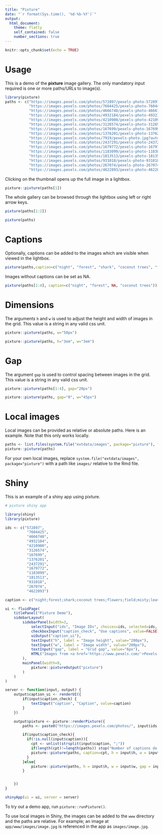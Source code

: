 ```yaml
---
title: "Pixture"
date: "`r format(Sys.time(), '%d-%b-%Y')`"
output:
  html_document:
    theme: flatly
    self_contained: false
    number_sections: true
---
```


```r
knitr::opts_chunk$set(echo = TRUE)
```

# Usage

This is a demo of the **pixture** image gallery. The only mandatory input required is one or more paths/URLs to image(s).

```r
library(pixture)
paths <- c("https://images.pexels.com/photos/572897/pexels-photo-572897.jpeg?auto=compress&cs=tinysrgb&dpr=2&h=650&w=940",
           "https://images.pexels.com/photos/7604425/pexels-photo-7604425.jpeg?auto=compress&cs=tinysrgb&dpr=2&h=650&w=940",
           "https://images.pexels.com/photos/4666748/pexels-photo-4666748.jpeg?auto=compress&cs=tinysrgb&dpr=2&h=650&w=940",
           "https://images.pexels.com/photos/4932184/pexels-photo-4932184.jpeg?auto=compress&cs=tinysrgb&dpr=2&h=650&w=940",
           "https://images.pexels.com/photos/4210900/pexels-photo-4210900.jpeg?auto=compress&cs=tinysrgb&dpr=2&h=650&w=940",
           "https://images.pexels.com/photos/3126574/pexels-photo-3126574.jpeg?auto=compress&cs=tinysrgb&dpr=2&h=650&w=940",
           "https://images.pexels.com/photos/167699/pexels-photo-167699.jpeg?auto=compress&cs=tinysrgb&dpr=2&h=650&w=940",
           "https://images.pexels.com/photos/1376201/pexels-photo-1376201.jpeg?auto=compress&cs=tinysrgb&dpr=2&h=650&w=940",
           "https://images.pexels.com/photos/7919/pexels-photo.jpg?auto=compress&cs=tinysrgb&dpr=2&h=650&w=940",
           "https://images.pexels.com/photos/2437291/pexels-photo-2437291.jpeg?auto=compress&cs=tinysrgb&dpr=2&h=650&w=940",
           "https://images.pexels.com/photos/1679772/pexels-photo-1679772.jpeg?auto=compress&cs=tinysrgb&dpr=2&h=650&w=940",
           "https://images.pexels.com/photos/1183099/pexels-photo-1183099.jpeg?auto=compress&cs=tinysrgb&dpr=2&h=650&w=940",
           "https://images.pexels.com/photos/1813513/pexels-photo-1813513.jpeg?auto=compress&cs=tinysrgb&dpr=2&h=650&w=940",
           "https://images.pexels.com/photos/931018/pexels-photo-931018.jpeg?auto=compress&cs=tinysrgb&dpr=2&h=650&w=940",
           "https://images.pexels.com/photos/267074/pexels-photo-267074.jpeg?auto=compress&cs=tinysrgb&dpr=2&h=650&w=940",
           "https://images.pexels.com/photos/4622893/pexels-photo-4622893.jpeg?auto=compress&cs=tinysrgb&dpr=2&h=650&w=940")
```

Clicking on the thumbnail opens up the full image in a lightbox.

```r
pixture::pixture(paths[1])
```

The whole gallery can be browsed through the lightbox using left or right arrow keys.

```r
pixture(paths[1:2])
```

```r
pixture(paths)
```

# Captions

Optionally, captions can be added to the images which are visible when viewed in the lightbox.

```r
pixture(paths,caption=c("night", "forest", "shark", "coconut trees", "flowers", "field", "misty", "leaves", "sunset", "mountains", "swamp", "rainstorm", "leaves", "beach", "leopard", "sunflower"))
```

Images without captions can be set as NA.

```r
pixture(paths[1:4], caption=c("night", "forest", NA, "coconut trees"))
```

# Dimensions

The arguments `h` and `w` is used to adjust the height and width of images in the grid. This value is a string in any valid css unit.

```r
pixture::pixture(paths, w="50px")
```

```r
pixture::pixture(paths, h="3em", w="3em")
```

# Gap

The argument `gap` is used to control spacing between images in the grid. This value is a string in any valid css unit.

```r
pixture::pixture(paths[1:4], gap="20px")
```

```r
pixture::pixture(paths, gap="0", w="45px")
```

# Local images

Local images can be provided as relative or absolute paths. Here is an example. Note that this only works locally.

```r
paths <- list.files(system.file("extdata/images", package="pixture"), full=TRUE)
pixture::pixture(paths)
```

For your own local images, replace `system.file("extdata/images", package="pixture")` with a path like `images/` relative to the Rmd file.

# Shiny

This is an example of a shiny app using pixture.

```r
# pixture shiny app

library(shiny)
library(pixture)

ids <- c("572897",
          "7604425",
          "4666748",
          "4932184",
          "4210900",
          "3126574",
          "167699",
          "1376201",
          "2437291",
          "1679772",
          "1183099",
          "1813513",
          "931018",
          "267074",
          "4622893")

caption <- c("night;forest;shark;coconut trees;flowers;field;misty;leaves;mountains;swamp;rainstorm;leaves;beach;leopard;sunflower")

ui <- fluidPage(
    titlePanel("Pixture Demo"),
    sidebarLayout(
        sidebarPanel(width=3,
            selectInput("ids", "Image IDs", choices=ids, selected=ids, multiple=TRUE),
            checkboxInput("caption_check", "Use captions", value=FALSE),
            uiOutput("caption_ui"),
            textInput("h", label = "Image height", value="200px"),
            textInput("w", label = "Image width", value="200px"),
            textInput("gap", label = "Grid gap", value="6px"),
            HTML("Images from <a href='https://www.pexels.com/'>Pexels.</a>")
        ),
        mainPanel(width=9,
            pixture::pixtureOutput("pixture")
        )
    )
)

server <- function(input, output) {
    output$caption_ui <- renderUI({
        if(input$caption_check) {
            textInput("caption", "Caption", value=caption)
        }
    })

    output$pixture <- pixture::renderPixture({
        paths <- paste0("https://images.pexels.com/photos/", input$ids, "/pexels-photo-", input$ids, ".jpeg?auto=compress&cs=tinysrgb&dpr=2&h=650&w=940")

        if(input$caption_check){
          if(!is.null(input$caption)){
            cpt <- unlist(strsplit(input$caption, ";"))
            if(length(cpt)!=length(paths)) stop("Number of captions do not match number of images.")
            pixture::pixture(paths, caption=cpt, h = input$h, w = input$w, gap = input$gap)
          }
        }else{
            pixture::pixture(paths, h = input$h, w = input$w, gap = input$gap)
        }


    })
}

shinyApp(ui = ui, server = server)
```

To try out a demo app, run `pixture::runPixture()`.

To use local images in Shiny, the images can be added to the `www` directory and the paths are relative. For example; an image at `app/www/images/image.jpg` is referenced in the app as `images/image.jpg`.

